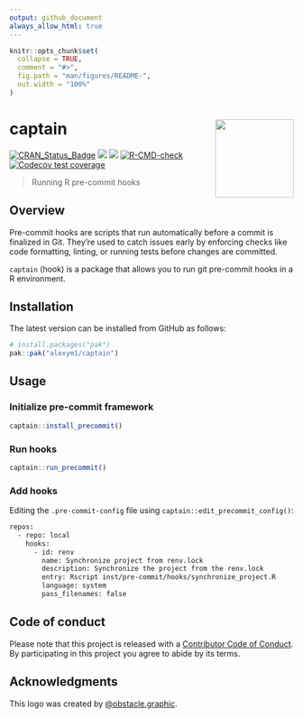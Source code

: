 ---
output: github_document
always_allow_html: true
---

<!-- README.md is generated from README.Rmd. Please edit that file -->

```{r, include = FALSE}
knitr::opts_chunk$set(
  collapse = TRUE,
  comment = "#>",
  fig.path = "man/figures/README-",
  out.width = "100%"
)
```

# captain <a href=#><img src="man/figures/sticker.png" align="right" height="139" style="float:right; height:139px;"></a>

<!-- badges: start -->
[![CRAN_Status_Badge](https://www.r-pkg.org/badges/version/captain)](https://cran.r-project.org/package=captain)
[![](https://cranlogs.r-pkg.org/badges/captain)](https://cran.r-project.org/package=captain)
![](https://img.shields.io/badge/github%20version-1.1.1-orange.svg)
[![R-CMD-check](https://github.com/alexym1/captain/actions/workflows/R-CMD-check.yaml/badge.svg)](https://github.com/alexym1/captain/actions/workflows/R-CMD-check.yaml)
[![Codecov test coverage](https://codecov.io/gh/alexym1/captain/branch/master/graph/badge.svg)](https://app.codecov.io/gh/alexym1/captain?branch=master)
<!-- badges: end -->

> Running R pre-commit hooks


## Overview

Pre-commit hooks are scripts that run automatically before a commit is finalized in Git. They’re used to catch issues early by enforcing checks like code formatting, linting, or running tests before changes are committed.

`captain` (hook) is a package that allows you to run git pre-commit hooks in a R environment.


## Installation

The latest version can be installed from GitHub as follows: 

```{r eval = FALSE}
# install.packages("pak")
pak::pak("alexym1/captain")
```


## Usage

### Initialize pre-commit framework

```{r eval = FALSE}
captain::install_precommit()
```


### Run hooks

```{r eval = FALSE}
captain::run_precommit()
```


### Add hooks 

Editing the `.pre-commit-config` file using `captain::edit_precommit_config()`:

```{bash eval = FALSE}
repos:
  - repo: local
    hooks:
      - id: renv
        name: Synchronize project from renv.lock
        description: Synchronize the project from the renv.lock
        entry: Rscript inst/pre-commit/hooks/synchronize_project.R
        language: system
        pass_filenames: false
```


## Code of conduct

Please note that this project is released with a [Contributor Code of Conduct](https://alexym1.github.io/captain/CONTRIBUTING.html). By participating in this project you agree to abide by its terms.


## Acknowledgments

This logo was created by [@obstacle.graphic](https://linktr.ee/obstacle.graphic).